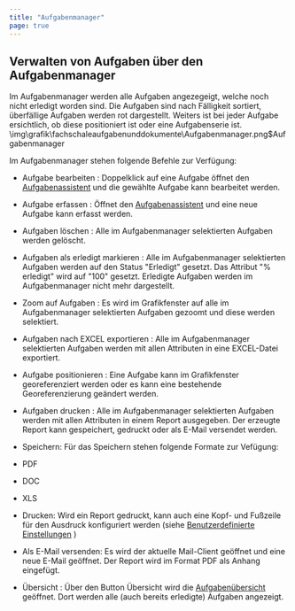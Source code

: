 ```yaml
---
title: "Aufgabenmanager"
page: true
---
```

## Verwalten von Aufgaben &#252;ber den Aufgabenmanager

Im Aufgabenmanager werden alle Aufgaben angezegeigt, welche noch nicht erledigt worden sind.
Die Aufgaben sind nach F&#228;lligkeit sortiert, &#252;berf&#228;llige Aufgaben werden rot dargestellt.
Weiters ist bei jeder Aufgabe ersichtlich, ob diese positioniert ist oder eine Aufgabenserie ist.<Image>\img\grafik\fachschaleaufgabenunddokumente\Aufgabenmanager.png$Aufgabenmanager</Image>

Im Aufgabenmanager stehen folgende Befehle zur Verf&#252;gung:

- <Bold> Aufgabe bearbeiten </Bold> : Doppelklick auf eine Aufgabe &#246;ffnet den 
[Aufgabenassistent](../fachschaleaufgabenunddokumente/aufgabenassistent)
 und die gew&#228;hlte Aufgabe kann bearbeitet werden.

- <Bold> Aufgabe erfassen </Bold> : &#214;ffnet den 
[Aufgabenassistent](../fachschaleaufgabenunddokumente/aufgabenassistent)
 und eine neue Aufgabe kann erfasst werden.

- <Bold> Aufgaben l&#246;schen </Bold> : Alle im Aufgabenmanager selektierten Aufgaben werden gel&#246;scht.

- <Bold> Aufgaben als erledigt markieren </Bold> : Alle im Aufgabenmanager selektierten Aufgaben werden auf den Status &quot;Erledigt&quot; gesetzt. Das Attribut &quot;% erledigt&quot; wird auf &quot;100&quot; gesetzt. Erledigte Aufgaben werden im Aufgabenmanager nicht mehr dargestellt.

- <Bold> Zoom auf Aufgaben </Bold> : Es wird im Grafikfenster auf alle im Aufgabenmanager selektierten Aufgaben gezoomt und diese werden selektiert.

- <Bold> Aufgaben nach EXCEL exportieren </Bold> : Alle im Aufgabenmanager selektierten Aufgaben werden mit allen Attributen in eine EXCEL-Datei exportiert.

- <Bold> Aufgabe positionieren </Bold> : Eine Aufgabe kann im Grafikfenster georeferenziert werden oder es kann eine bestehende Georeferenzierung ge&#228;ndert werden.

- <Bold> Aufgaben drucken </Bold> : Alle im Aufgabenmanager selektierten Aufgaben werden mit allen Attributen in einem Report ausgegeben. Der erzeugte Report kann gespeichert, gedruckt oder als E-Mail versendet werden. 

- Speichern: F&#252;r das Speichern stehen folgende Formate zur Vef&#252;gung:

- PDF

- DOC

- XLS



- Drucken: Wird ein Report gedruckt, kann auch eine Kopf- und Fu&#223;zeile f&#252;r den Ausdruck konfiguriert werden (siehe 
[Benutzerdefinierte Einstellungen](../einstellungen/benutzereinstellungen)
)

- Als E-Mail versenden: Es wird der aktuelle Mail-Client ge&#246;ffnet und eine neue E-Mail ge&#246;ffnet. Der Report wird im Format PDF als Anhang eingef&#252;gt.



- <Bold> &#220;bersicht </Bold> : &#220;ber den Button <Border>Übersicht</Border>  wird die 
[Aufgaben&#252;bersicht](../fachschaleaufgabenunddokumente/aufgabenuebersicht)
 ge&#246;ffnet. Dort werden alle (auch bereits erledigte) Aufgaben angezeigt.



